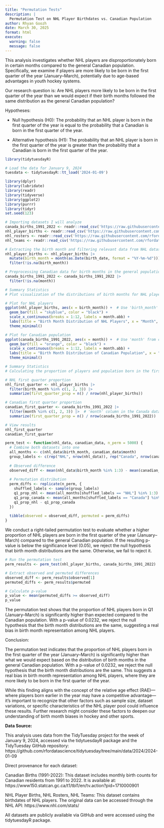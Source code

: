 ```yaml
---
title: "Permutation Tests"
description: |
  Permutation Test on NHL Player Birthdates vs. Canadian Population
author: Rhyan Goozh
date: March 30, 2025
format: html
execute: 
  warning: false
  message: false
---
```


This analysis investigates whether NHL players are disproportionately born in certain months compared to the general Canadian population. Specifically, we examine if players are more likely to be born in the first quarter of the year (January–March), potentially due to age-based advantages in youth hockey systems.

Our research question is: Are NHL players more likely to be born in the first quarter of the year than we would expect if their birth months followed the same distribution as the general Canadian population?

Hypotheses:

-   Null hypothesis (H0): The probability that an NHL player is born in the first quarter of the year is equal to the probability that a Canadian is born in the first quarter of the year.

-   Alternative hypothesis (H1): The probability that an NHL player is born in the first quarter of the year is greater than the probability that a Canadian is born in the first quarter of the year.

```r
library(tidytuesdayR)

# Load the data for January 9, 2024
tuesdata <- tidytuesdayR::tt_load('2024-01-09')
```

```r
library(dplyr)
library(lubridate)
library(readr)
library(tidyverse)
library(ggplot2)
library(purrr)
library(tidyr)
set.seed(123)
```

```r
# Importing datasets I will analyze 
canada_births_1991_2022 <- readr::read_csv('https://raw.githubusercontent.com/rfordatascience/tidytuesday/main/data/2024/2024-01-09/canada_births_1991_2022.csv')
nhl_player_births <- readr::read_csv('https://raw.githubusercontent.com/rfordatascience/tidytuesday/main/data/2024/2024-01-09/nhl_player_births.csv')
nhl_rosters <- readr::read_csv('https://raw.githubusercontent.com/rfordatascience/tidytuesday/main/data/2024/2024-01-09/nhl_rosters.csv')
nhl_teams <- readr::read_csv('https://raw.githubusercontent.com/rfordatascience/tidytuesday/main/data/2024/2024-01-09/nhl_teams.csv')
```

```r
# Extracting the birth month and filtering relevant data from NHL dataset
nhl_player_births <- nhl_player_births |> 
  mutate(birth_month = month(as.Date(birth_date, format = "%Y-%m-%d"))) |> 
  filter(!is.na(birth_month))

# Preprocessing Canadian data for birth months in the general population and removing NA values
canada_births_1991_2022 <- canada_births_1991_2022 |> 
  filter(!is.na(month))
```

```r
# Summary Statistics
# Plot visualization of the distributions of birth months for NHL players and the Canadian population

# Plot for NHL players
ggplot(nhl_player_births, aes(x = birth_month)) +  # Use 'birth_month' from nhl_player_births
  geom_bar(fill = "skyblue", color = "black") +
  scale_x_continuous(breaks = 1:12, labels = month.abb) +
  labs(title = "Birth Month Distribution of NHL Players", x = "Month", y = "Count") +
  theme_minimal()

# Plot for Canadian population
ggplot(canada_births_1991_2022, aes(x = month)) +  # Use 'month' from canada_births_1991_2022
  geom_bar(fill = "orange", color = "black") +
  scale_x_continuous(breaks = 1:12, labels = month.abb) +
  labs(title = "Birth Month Distribution of Canadian Population", x = "Month", y = "Count") +
  theme_minimal()
```

```r
# Summary Statistics
# Calculating the proportion of players and population born in the first quarter (Jan-Mar)

# NHL first quarter proportion
nhl_first_quarter <- nhl_player_births |> 
  filter(birth_month %in% c(1, 2, 3)) |> 
  summarize(first_quarter_prop = n() / nrow(nhl_player_births))

# Canadian first quarter proportion
canadian_first_quarter <- canada_births_1991_2022 |> 
  filter(month %in% c(1, 2, 3)) |>  # 'month' column in the Canada dataset
  summarize(first_quarter_prop = n() / nrow(canada_births_1991_2022))

# View results
nhl_first_quarter
canadian_first_quarter
```

```r
perm_test <- function(nhl_data, canadian_data, n_perm = 5000) {
  # Combine both datasets into one
  all_months <- c(nhl_data$birth_month, canadian_data$month)
  group_labels <- c(rep("NHL", nrow(nhl_data)), rep("Canada", nrow(canadian_data)))
  
  # Observed difference
  observed_diff <- mean(nhl_data$birth_month %in% 1:3) - mean(canadian_data$month %in% 1:3)
  
  # Permutation distribution
  perm_diffs <- replicate(n_perm, {
    shuffled_labels <- sample(group_labels)
    q1_prop_nhl <- mean(all_months[shuffled_labels == "NHL"] %in% 1:3)
    q1_prop_canada <- mean(all_months[shuffled_labels == "Canada"] %in% 1:3)
    q1_prop_nhl - q1_prop_canada
  })
  
  tibble(observed = observed_diff, permuted = perm_diffs)
}
```

We conduct a right-tailed permutation test to evaluate whether a higher proportion of NHL players are born in the first quarter of the year (January–March) compared to the general Canadian population. If the resulting p-value is below the significance level (0.05), we reject the null hypothesis that birth month distributions are the same. Otherwise, we fail to reject it.
```r
# Run the permutation test
perm_results <- perm_test(nhl_player_births, canada_births_1991_2022)

# Extract observed and permuted differences
observed_diff <- perm_results$observed[1]
permuted_diffs <- perm_results$permuted

# Calculate p-value
p_value <- mean(permuted_diffs >= observed_diff)
p_value
```
The permutation test shows that the proportion of NHL players born in Q1 (January–March) is significantly higher than expected compared to the Canadian population. With a p-value of 0.0232, we reject the null hypothesis that the birth month distributions are the same, suggesting a real bias in birth month representation among NHL players.

Conclusion:

The permutation test indicates that the proportion of NHL players born in the first quarter of the year (January–March) is significantly higher than what we would expect based on the distribution of birth months in the general Canadian population. With a p-value of 0.0232, we reject the null hypothesis that the birth month distributions are the same. This suggests a real bias in birth month representation among NHL players, where they are more likely to be born in the first quarter of the year.

While this finding aligns with the concept of the relative age effect (RAE)—where players born earlier in the year may have a competitive advantage—it's important to recognize that other factors such as sample size, dataset variations, or specific characteristics of the NHL player pool could influence these results. Further research might consider these factors to deepen our understanding of birth month biases in hockey and other sports.

**Data Source:**

This analysis uses data from the TidyTuesday project for the week of January 9, 2024, accessed via the tidytuesdayR package and the TidyTuesday GitHub repository: 
https://github.com/rfordatascience/tidytuesday/tree/main/data/2024/2024-01-09 

Direct provenance for each dataset:

Canadian Births (1991-2022): This dataset includes monthly birth counts for Canadian residents from 1991 to 2022. It is available at: https://www150.statcan.gc.ca/t1/tbl1/en/tv.action?pid=1710000901

NHL Player Births, NHL Rosters, NHL Teams: This dataset contains birthdates of NHL players. The original data can be accessed through the NHL API:
https://www.nhl.com/stats/ 

All datasets are publicly available via GitHub and were accessed using the tidytuesdayR package.
